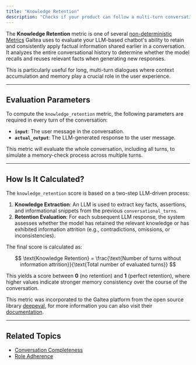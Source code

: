 ```yaml
---
title: "Knowledge Retention"
description: "Checks if your product can follow a multi-turn conversation without losing information."
---
```


The **Knowledge Retention** metric is one of several [non-deterministic Metrics](/concepts/metric) Galtea uses to evaluate your LLM-based chatbot's ability to retain and consistently apply factual information shared earlier in a conversation. It analyzes the entire conversational history to determine whether the model recalls and reuses relevant facts when generating new responses.

This is particularly useful for long, multi-turn dialogues where context accumulation and memory play a crucial role in the user experience.

---

## Evaluation Parameters

To compute the `knowledge_retention` metric, the following parameters are required in every turn of the conversation:

- **`input`**: The user message in the conversation.
- **`actual_output`**: The LLM-generated response to the user message.

This metric will evaluate the whole conversation, including all turns, to simulate a memory-check process across multiple turns.

---

## How Is It Calculated?

The `knowledge_retention` score is based on a two-step LLM-driven process:

1. **Knowledge Extraction**: An LLM is used to extract key facts, assertions, and informational snippets from the previous `conversational_turns`.
2. **Retention Evaluation**: For each subsequent LLM response, the system assesses whether the model has retained the relevant knowledge or has exhibited information attrition (e.g., contradictions, omissions, or inconsistencies).

The final score is calculated as:

$$
\text{Knowledge Retention} = \frac{\text{Number of turns without information attrition}}{\text{Total number of evaluated turns}}
$$

This yields a score between **0** (no retention) and **1** (perfect retention), where higher values indicate stronger memory consistency over the course of the conversation.

<Note>This metric was incorporated to the Galtea platform from the open source library [deepeval](https://deepeval.com/), for more information you can also visit their [documentation](https://deepeval.com/docs/metrics-knowledge-retention).</Note>


---

## Related Topics

- [Conversation Completeness](/concepts/metric/conversation-completeness)
- [Role Adherence](/concepts/metric/role-adherence)